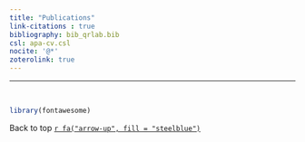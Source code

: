 ```yaml
---
title: "Publications"
link-citations : true
bibliography: bib_qrlab.bib
csl: apa-cv.csl
nocite: '@*'
zoterolink: true
---
```


------------------------------------------------------------------------

<!-- ## 2023 -->

<!-- -  "Unified unconditional regression for multivariate quantiles, M-quantiles and expectiles" (with L.       Merlo, N. Salvati, N. Tzavidis) forthcoming  **Journal of the American Statistical Society** -->
<!-- https://raw.githubusercontent.com/citation-style-language/styles/master/research-institute-for-nature-and-forest.csl -->

<!-- csl: https://raw.githubusercontent.com/citation-style-language/styles/master/american-chemical-society.csl -->




<!-- ## 2022 -->

<div id="refs"></div>



<!-- ## 2021 -->

<!-- <br> -->

<br>

```r
library(fontawesome)
```     

Back to top [`r fa("arrow-up", fill = "steelblue")`](#)